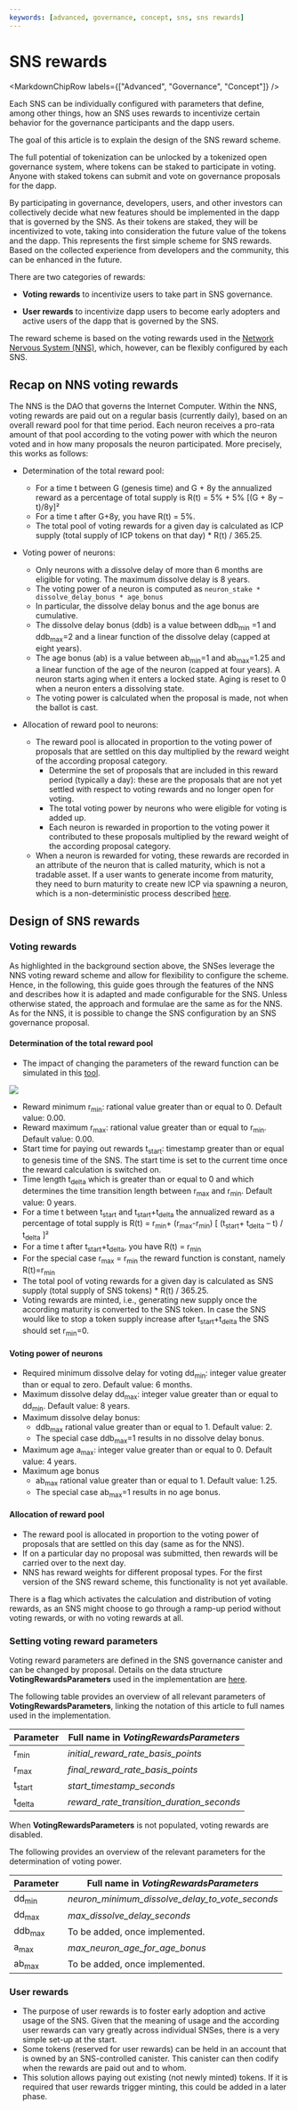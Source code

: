 ---
keywords: [advanced, governance, concept, sns, sns rewards]
---


# SNS rewards

<MarkdownChipRow labels={["Advanced", "Governance", "Concept"]} />

Each SNS can be individually configured with parameters that define, among other things, how an SNS uses rewards to incentivize certain behavior for the governance participants and the dapp users.

The goal of this article is to explain the design of the SNS reward scheme.

The full potential of tokenization can be unlocked by a tokenized open governance system, where tokens can be staked to participate in voting. Anyone with staked tokens can submit and vote on governance proposals for the dapp.

By participating in governance, developers, users, and other investors can collectively decide what new features should be implemented in the dapp that is governed by the SNS.
As their tokens are staked, they will be incentivized to vote, taking into consideration the future value of the tokens and the dapp. This represents the first simple scheme for SNS rewards. Based on the collected experience from developers and the community, this can be enhanced in the future.

There are two categories of rewards:
  - **Voting rewards** to incentivize users to take part in SNS governance.

  - **User rewards** to incentivize dapp users to become early adopters and active users of the dapp that is governed by the SNS.

The reward scheme is based on the voting rewards used in the [Network Nervous System (NNS)](https://medium.com/dfinity/the-network-nervous-system-governing-the-internet-computer-1d176605d66a), which, however, can be flexibly configured by each SNS.

## Recap on NNS voting rewards

The NNS is the DAO that governs the Internet Computer.
Within the NNS, voting rewards are paid out on a regular basis (currently daily), based on an overall reward pool for that time period.
Each neuron receives a pro-rata amount of that pool according to the voting power with which the neuron voted and in how many proposals the neuron participated. More precisely, this works as follows:

- Determination of the total reward pool:
  - For a time t between G (genesis time) and G + 8y the annualized reward as a percentage of total supply is R(t) = 5% + 5% [(G + 8y – t)/8y]²
  - For a time t after G+8y, you have R(t) = 5%.
  - The total pool of voting rewards for a given day is calculated as ICP supply (total supply of ICP tokens on that day) * R(t) / 365.25.
- Voting power of neurons:
  - Only neurons with a dissolve delay of more than 6 months are eligible for voting. The maximum dissolve delay is 8 years.
  - The voting power of a neuron is computed as `neuron_stake * dissolve_delay_bonus * age_bonus`
  - In particular, the dissolve delay bonus and the age bonus are cumulative.
  - The dissolve delay bonus (ddb) is a value between ddb<sub>min</sub> =1 and ddb<sub>max</sub>=2 and a linear function of the dissolve delay (capped at eight years).
  - The age bonus (ab) is a value between ab<sub>min</sub>=1 and ab<sub>max</sub>=1.25 and a linear function of the age of the neuron (capped at four years). A neuron starts aging when it enters a locked state. Aging is reset to 0 when a neuron enters a dissolving state.
  - The voting power is calculated when the proposal is made, not when the ballot is cast.

- Allocation of reward pool to neurons:
  - The reward pool is allocated in proportion to the voting power of proposals that are settled on this day multiplied by the reward weight of the according proposal category.
    - Determine the set of proposals that are included in this reward period (typically a day): these are the proposals that are not yet settled with respect to voting rewards and no longer open for voting.
    - The total voting power by neurons who were eligible for voting is added up.
    - Each neuron is rewarded in proportion to the voting power it contributed to these proposals multiplied by the reward weight of the according proposal category.
  - When a neuron is rewarded for voting, these rewards are recorded in an attribute of the neuron that is called maturity, which is not a tradable asset. If a user wants to generate income from maturity, they need to burn maturity to create new ICP via spawning a neuron, which is a non-deterministic process described [here](https://wiki.internetcomputer.org/wiki/Maturity_modulation).

## Design of SNS rewards

### Voting rewards

As highlighted in the background section above, the SNSes leverage the NNS voting reward scheme and allow for flexibility to configure the scheme. Hence, in the following, this guide goes through the features of the NNS and describes how it is adapted and made configurable for the SNS.
Unless otherwise stated, the approach and formulae are the same as for the NNS.
As for the NNS, it is possible to change the SNS configuration by an SNS governance proposal.

#### Determination of the total reward pool
  - The impact of changing the parameters of the reward function can be simulated in this [tool](https://docs.google.com/spreadsheets/d/1cTqgjGcG5rEQ5kRGprpdLvBL7ZdTqUDCuCi0QjClbgk/edit#gid=0).

  ![](./_attachments/graph_rewards_total_supply.png)
- Reward minimum r<sub>min</sub>: rational value greater than or equal to 0. Default value: 0.00.
- Reward maximum r<sub>max</sub>: rational value greater than or equal to r<sub>min</sub>. Default value: 0.00.
- Start time for paying out rewards t<sub>start</sub>: timestamp greater than or equal to genesis time of the SNS. The start time is set to the current time once the reward calculation is switched on.
- Time length t<sub>delta</sub> which is greater than or equal to 0 and which determines the time transition length between r<sub>max</sub> and r<sub>min</sub>. Default value: 0 years.
- For a time t between t<sub>start</sub> and t<sub>start</sub>+t<sub>delta</sub> the annualized reward as a percentage of total supply is R(t) = r<sub>min</sub>+ (r<sub>max</sub>-r<sub>min</sub>) [ (t<sub>start</sub>+ t<sub>delta</sub> – t) / t<sub>delta</sub> ]²
- For a time t after t<sub>start</sub>+t<sub>delta</sub>, you have R(t) = r<sub>min</sub>
- For the special case r<sub>max</sub> = r<sub>min</sub> the reward function is constant, namely R(t)=r<sub>min</sub>
- The total pool of voting rewards for a given day is calculated as SNS supply (total supply of SNS tokens) * R(t) / 365.25.
- Voting rewards are minted, i.e., generating new supply once the according maturity is converted to the SNS token. In case the SNS would like to stop a token supply increase after t<sub>start</sub>+t<sub>delta</sub> the SNS should set r<sub>min</sub>=0.

#### Voting power of neurons
  - Required minimum dissolve delay for voting dd<sub>min</sub>: integer value greater than or equal to zero. Default value: 6 months.
  - Maximum dissolve delay dd<sub>max</sub>: integer value greater than or equal to dd<sub>min</sub>. Default value: 8 years.
  - Maximum dissolve delay bonus:
    - ddb<sub>max</sub> rational value greater than or equal to 1. Default value: 2.
    - The special case ddb<sub>max</sub>=1 results in no dissolve delay bonus.
  - Maximum age a<sub>max</sub>: integer value greater than or equal to 0. Default value: 4 years.
  - Maximum age bonus
    - ab<sub>max</sub> rational value greater than or equal to 1. Default value: 1.25.
    - The special case ab<sub>max</sub>=1 results in no age bonus.
#### Allocation of reward pool
  - The reward pool is allocated in proportion to the voting power of proposals that are settled on this day (same as for the NNS).
  - If on a particular day no proposal was submitted, then rewards will be carried over to the next day.
  - NNS has reward weights for different proposal types. For the first version of the SNS reward scheme, this functionality is not yet available.

There is a flag which activates the calculation and distribution of voting rewards, as an SNS might choose to go through a ramp-up period without voting rewards, or with no voting rewards at all.

### Setting voting reward parameters

Voting reward parameters are defined in the SNS governance canister and can be changed by proposal. Details on the data structure **VotingRewardsParameters** used in the implementation are [here](https://github.com/dfinity/ic/blob/master/rs/sns/governance/proto/ic_sns_governance/pb/v1/governance.proto#L726).

The following table provides an overview of all relevant parameters of **VotingRewardsParameters**, linking the notation of this article to full names used in the implementation.

|Parameter|Full name in *VotingRewardsParameters*|
| --- | --- |
|r<sub>min</sub>|*initial_reward_rate_basis_points*|
|r<sub>max</sub>|*final_reward_rate_basis_points*|
|t<sub>start</sub>|*start_timestamp_seconds*|
|t<sub>delta</sub>|*reward_rate_transition_duration_seconds*|

When **VotingRewardsParameters** is not populated, voting rewards are disabled.

The following provides an overview of the relevant parameters for the determination of voting power.

|Parameter|Full name in *VotingRewardsParameters*|
| --- | --- |
|dd<sub>min</sub>|*neuron_minimum_dissolve_delay_to_vote_seconds*|
|dd<sub>max</sub>|*max_dissolve_delay_seconds*|
|ddb<sub>max</sub>|To be added, once implemented.|
|a<sub>max</sub>|*max_neuron_age_for_age_bonus*|
|ab<sub>max</sub>|To be added, once implemented.|

### User rewards

- The purpose of user rewards is to foster early adoption and active usage of the SNS. Given that the meaning of usage and the according user rewards can vary greatly across individual SNSes, there is a very simple set-up at the start.
- Some tokens (reserved for user rewards) can be held in an account that is owned by an SNS-controlled canister. This canister can then codify when the rewards are paid out and to whom.
- This solution allows paying out existing (not newly minted) tokens. If it is required that user rewards trigger minting, this could be added in a later phase.